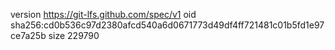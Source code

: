 version https://git-lfs.github.com/spec/v1
oid sha256:cd0b536c97d2380afcd540a6d0671773d49df4ff721481c01b5fd1e97ce7a25b
size 229790
